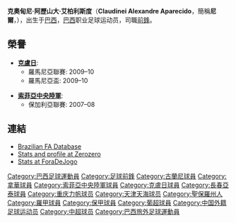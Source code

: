 {{BLP unsourced|time=2010-12-10T08:20:59+00:00}}
{{noteTA
|T = 克劳迪内・亚历山大・阿帕雷西多
|1 = zh-cn:克劳迪内・亚历山大・阿帕雷西多;zh-hk:克奧甸尼·阿歷山大·艾柏利斯度;
|2 = zh-cn:克劳迪内;zh-hk:克奧甸尼;
|3=zh-hans:利雅得青年人; zh-hk:艾沙比;
}}
{{Infobox Football biography 2
 | playername = 克劳迪内
 | image = 
 | fullname = Claudinei Alexandre Aparecido
 | dateofbirth = {{Birth date and age|1980|5|2}}
 | cityofbirth = [[聖保羅|聖保羅]]
 | countryofbirth = [[巴西|巴西]]
 | height = {{height|m=1.87}}
 | currentclub = {{link-en|特林達德|Trindade Atlético Clube}}
 | clubnumber = 
 | position = [[前鋒_(足球)|前鋒]]
 | youthyears1 = 1992–99 | youthclubs1 = [[瓜拉尼足球俱乐部|瓜拉尼]]
 | years1 = 2000–01 | clubs1 = [[瓜拉尼足球俱乐部|瓜拉尼]] | caps1 = | goals1 =
 | years2 = 2001–04 | clubs2 = {{link-pt|奧華倫斯|Associação Desportiva Ovarense}} | caps2 = 88 | goals2 = 23
 | years3 = 2005–06 | clubs3 = [[莫雷倫斯足球俱樂部|莫雷倫斯]] | caps3 = 42 | goals3 = 15
 | years4 = 2006–07 | clubs4 = [[拿華|拿華]] | caps4 = 28 | goals4 = 10
 | years5 = 2007–08 | clubs5 = [[索菲亞中央陸軍|索菲亞中央陸軍]] | caps5 = 29 | goals5 = 14
 | years6 = 2008–10 | clubs6 = [[利雅得艾沙比足球會|艾沙比]] | caps6 = 9 | goals6 = 4 
 | years7 = 2009–10 | clubs7 = → [[CFR克卢日足球俱乐部|克盧日]]（租借） | caps7 = 20 | goals7 = 5
 | years8 = 2010–11 | clubs8 = [[長春亞泰足球俱乐部|長春亞泰]] | caps8 = 40 | goals8 = 11
| years9 = 2012 | clubs9 = [[重庆力帆足球俱乐部|重庆力帆]] | caps9 = 11 | goals9 = 4
| years10 = 2013 | clubs10 = [[阿纳波利斯格雷米奥|阿纳波利斯格雷米奥]] | caps10 = 12 | goals10 = 6
| years11 = 2013 | clubs11 = →[[博阿竞技俱乐部|博阿竞技]]（租借） | caps11 = 1 | goals11 = 0
| years12 = 2013 | clubs12 = [[重庆足球俱乐部|重庆]] | caps12 = 13 | goals12 = 10
| years13 = 2014–15 | clubs13 = [[天津松江足球俱乐部|天津松江]] | caps13 = 28 | goals13 = 11
| years14 = 2016– | clubs14 = {{link-en|特林達德|Trindade Atlético Clube}} | caps14 = 0 | goals14 = 0
 | pcupdate = 
 | ntupdate = 
}}
'''克奧甸尼·阿歷山大·艾柏利斯度'''（'''Claudinei Alexandre Aparecido'''，簡稱'''尼爾'''，{{bd|1980年|5月2日|||N}}），出生于[[巴西|巴西]]，[[巴西|巴西]]职业足球运动员，司職[[前鋒_(足球)|前鋒]]。

==榮譽==
*'''[[克盧日|克盧日]]''':
**羅馬尼亞聯賽: 2009–10
**羅馬尼亞盃: 2009–10

*'''[[索菲亞中央陸軍|索菲亞中央陸軍]]''':
**保加利亞聯賽: 2007–08

==連結==
*[http://200.159.15.35/registro/registro.aspx?s=148384 Brazilian FA Database]{{dead link|date=2017年11月 |bot=InternetArchiveBot |fix-attempted=yes }} {{pt icon}}
*[http://www.zerozerofootball.com/player/nei/current/profile/0/default/9066 Stats and profile at Zerozero] {{Wayback|url=http://www.zerozerofootball.com/player/nei/current/profile/0/default/9066 |date=20190913123353 }}
*[http://www.foradejogo.net/player.php?player=198005020001 Stats at ForaDeJogo] {{Wayback|url=http://www.foradejogo.net/player.php?player=198005020001 |date=20201107065042 }} {{pt icon}}

{{2010年中超分类名单长春}}
{{2011年中超分类名单长春}}
{{2012年中甲分类名单力帆}}
{{2013年中甲分类名单重足}}
{{2014年中甲分类名单松江}}
{{2015年中甲分类名单松江}}
{{soccer-bio-stub}}
{{brazil-bio-stub}}
{{DEFAULTSORT:Aparecido, Claudinei Alexandre}}
[[Category:巴西足球運動員|Category:巴西足球運動員]]
[[Category:足球前鋒|Category:足球前鋒]]
[[Category:古蘭尼球員|Category:古蘭尼球員]]
[[Category:拿華球員|Category:拿華球員]]
[[Category:索菲亞中央陸軍球員|Category:索菲亞中央陸軍球員]]
[[Category:克盧日球員|Category:克盧日球員]]
[[Category:長春亞泰球員|Category:長春亞泰球員]]
[[Category:重庆力帆球员|Category:重庆力帆球员]]
[[Category:天津天海球员|Category:天津天海球员]]
[[Category:聖保羅州人|Category:聖保羅州人]]
[[Category:羅甲球員|Category:羅甲球員]]
[[Category:保甲球員|Category:保甲球員]]
[[Category:葡超球員|Category:葡超球員]]
[[Category:中国外籍足球运动员|Category:中国外籍足球运动员]]
[[Category:中超球员|Category:中超球员]]
[[Category:巴西旅外足球運動員|Category:巴西旅外足球運動員]]